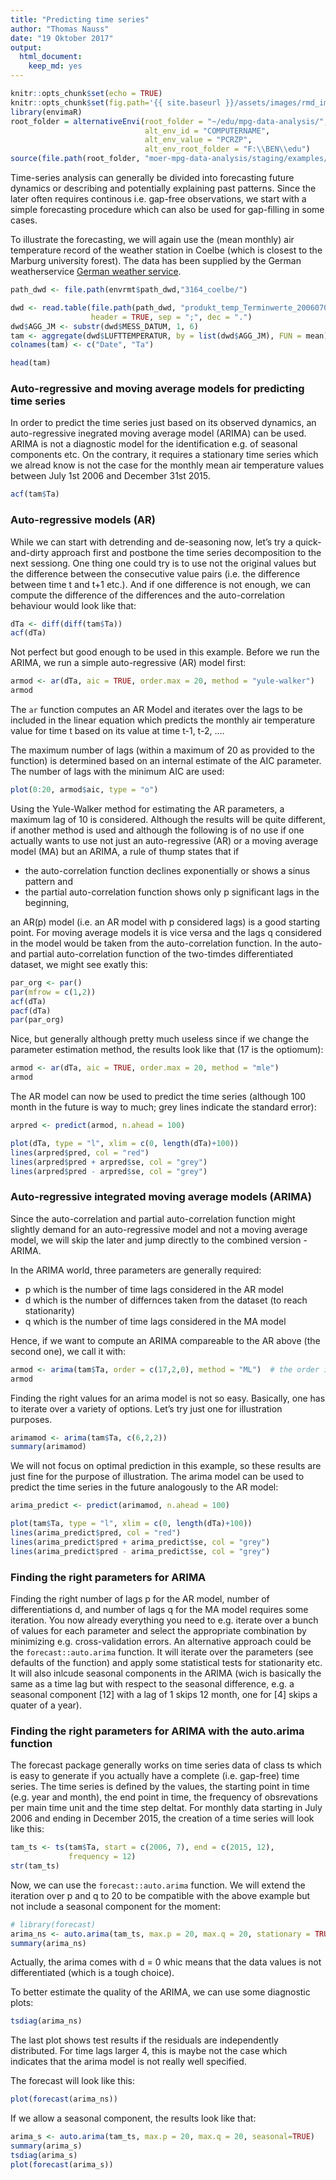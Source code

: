 ```yaml
---
title: "Predicting time series"
author: "Thomas Nauss"
date: "19 Oktober 2017"
output: 
  html_document: 
    keep_md: yes
---
```

```r
knitr::opts_chunk$set(echo = TRUE)
knitr::opts_chunk$set(fig.path='{{ site.baseurl }}/assets/images/rmd_images/e09-01/')
library(envimaR)
root_folder = alternativeEnvi(root_folder = "~/edu/mpg-data-analysis/", 
                              alt_env_id = "COMPUTERNAME",
                              alt_env_value = "PCRZP", 
                              alt_env_root_folder = "F:\\BEN\\edu")
source(file.path(root_folder, "moer-mpg-data-analysis/staging/examples/000_set_environment.R"))
```
Time-series analysis can generally be divided into forecasting future dynamics or describing and potentially explaining past patterns. Since the later often requires continous i.e. gap-free observations, we start with a simple forecasting procedure which can also be used for gap-filling in some cases.

To illustrate the forecasting, we will again use the (mean monthly) air temperature record of the weather station in Coelbe (which is closest to the Marburg university forest). The data has been supplied by the German weatherservice [German weather service](ftp://ftp-cdc.dwd.de/pub/CDC/observations_germany/). 

```r
path_dwd <- file.path(envrmt$path_dwd,"3164_coelbe/")

dwd <- read.table(file.path(path_dwd, "produkt_temp_Terminwerte_20060701_20151231_03164.txt"),
                  header = TRUE, sep = ";", dec = ".")
dwd$AGG_JM <- substr(dwd$MESS_DATUM, 1, 6)
tam <- aggregate(dwd$LUFTTEMPERATUR, by = list(dwd$AGG_JM), FUN = mean)
colnames(tam) <- c("Date", "Ta")
```

```r
head(tam)
```

### Auto-regressive and moving average models for predicting time series
In order to predict the time series just based on its observed dynamics, an auto-regressive inegrated moving average model (ARIMA) can be used. ARIMA is not a diagnostic model for the identification e.g. of seasonal components etc. On the contrary, it requires a stationary time series which we alread know is not the case for the monthly mean air temperature values between July 1st 2006 and December 31st 2015. 
```r
acf(tam$Ta)
```

### Auto-regressive models (AR)
While we can start with detrending and de-seasoning now, let's try a quick-and-dirty approach first and postbone the time series decomposition to the next sessiong. One thing one could try is to use not the original values but the difference between the consecutive value pairs (i.e. the difference between time t and t+1 etc.). And if one difference is not enough, we can compute the difference of the differences and the auto-correlation behaviour would look like that:
```r
dTa <- diff(diff(tam$Ta))
acf(dTa)
```
Not perfect but good enough to be used in this example. Before we run the ARIMA, we run a simple auto-regressive (AR) model first:
```r
armod <- ar(dTa, aic = TRUE, order.max = 20, method = "yule-walker")
armod
```
The ``ar`` function computes an AR Model and iterates over the lags to be included in the linear equation which predicts the monthly air temperature value for time t based on its value at time t-1, t-2, .... 

The maximum number of lags (within a maximum of 20 as provided to the function) is determined based on an internal estimate of the AIC parameter. The number of lags with the minimum AIC are used:
```r
plot(0:20, armod$aic, type = "o")
```
Using the Yule-Walker method for estimating the AR parameters, a maximum lag of 10 is considered. Although the results will be quite different, if another method is used and although the following is of no use if one actually wants to use not just an auto-regressive (AR) or a moving average model (MA) but an ARIMA, a rule of thump states that if

* the auto-correlation function declines exponentially or shows a sinus pattern and
* the partial auto-correlation function shows only p significant lags in the beginning,

an AR(p) model (i.e. an AR model with p considered lags) is a good starting point. For moving average models it is vice versa and the lags q considered in the model would be taken from the auto-correlation function. In the auto- and partial auto-correlation function of the two-timdes differentiated dataset, we might see exatly this:
```r
par_org <- par()
par(mfrow = c(1,2))
acf(dTa)
pacf(dTa)
par(par_org)
```

Nice, but generally although pretty much useless since if we change the parameter estimation method, the results look like that (17 is the optiomum):
```r
armod <- ar(dTa, aic = TRUE, order.max = 20, method = "mle")
armod
```


The AR model can now be used to predict the time series (although 100 month in the future is way to much; grey lines indicate the standard error):
```r
arpred <- predict(armod, n.ahead = 100)

plot(dTa, type = "l", xlim = c(0, length(dTa)+100))
lines(arpred$pred, col = "red")
lines(arpred$pred + arpred$se, col = "grey")
lines(arpred$pred - arpred$se, col = "grey")
```


### Auto-regressive integrated moving average models (ARIMA)
Since the auto-correlation and partial auto-correlation function might slightly demand for an auto-regressive model and not a moving average model, we will skip the later and jump directly to the combined version - ARIMA.

In the ARIMA world, three parameters are generally required: 

* p which is the number of time lags considered in the AR model
* d which is the number of differnces taken from the dataset (to reach stationarity)
* q which is the number of time lags considered in the MA model

Hence, if we want to compute an ARIMA compareable to the AR above (the second one), we call it with:
```r
armod <- arima(tam$Ta, order = c(17,2,0), method = "ML")  # the order is p, d, q
armod
```

Finding the right values for an arima model is not so easy. Basically, one has to iterate over a variety of options. Let's try just one for illustration purposes.
```r
arimamod <- arima(tam$Ta, c(6,2,2))
summary(arimamod)
```
We will not focus on optimal prediction in this example, so these results are just fine for the purpose of illustration. The arima model can be used to predict the time series in the future analogously to the AR model:
```r
arima_predict <- predict(arimamod, n.ahead = 100)

plot(tam$Ta, type = "l", xlim = c(0, length(dTa)+100))
lines(arima_predict$pred, col = "red")
lines(arima_predict$pred + arima_predict$se, col = "grey")
lines(arima_predict$pred - arima_predict$se, col = "grey")
```


### Finding the right parameters for ARIMA
Finding the right number of lags p for the AR model, number of differentiations d, and number of lags q for the MA model requires some iteration. You now already everything you need to e.g. iterate over a bunch of values for each parameter and select the appropriate combination by minimizing e.g. cross-validation errors. An alternative approach could be the ``forecast::auto.arima`` function. It will iterate over the parameters (see defaults of the function) and apply some statistical tests for stationarity etc. It will also inlcude seasonal components in the ARIMA (wich is basically the same as a time lag but with respect to the seasonal difference, e.g. a seasonal component [12] with a lag of 1 skips 12 month, one for [4] skips a quater of a year).

### Finding the right parameters for ARIMA with the auto.arima function
The forecast package generally works on time series data of class ts which is easy to generate if you actually have a complete (i.e. gap-free) time series. The time series is defined by the values, the starting point in time (e.g. year and month), the end point in time, the frequency of obsrevations per main time unit and the time step deltat. For monthly data starting in July 2006 and ending in December 2015, the creation of a time series will look like this:
```r
tam_ts <- ts(tam$Ta, start = c(2006, 7), end = c(2015, 12), 
             frequency = 12)
str(tam_ts)
```

Now, we can use the ``forecast::auto.arima`` function. We will extend the iteration over p and q to 20 to be compatible with the above example but not include a seasonal component for the moment:
```r
# library(forecast)
arima_ns <- auto.arima(tam_ts, max.p = 20, max.q = 20, stationary = TRUE, seasonal=FALSE)
summary(arima_ns)
```
Actually, the arima comes with d = 0 whic means that the data values is not differentiated (which is a tough choice).

To better estimate the quality of the ARIMA, we can use some diagnostic plots:
```r
tsdiag(arima_ns)
```
The last plot shows test results if the residuals are independently distributed. For time lags larger 4, this is maybe not the case which indicates that the arima model is not really well specified.

The forecast will look like this:
```r
plot(forecast(arima_ns))
```

If we allow a seasonal component, the results look like that:
```r
arima_s <- auto.arima(tam_ts, max.p = 20, max.q = 20, seasonal=TRUE)
summary(arima_s)
tsdiag(arima_s)
plot(forecast(arima_s))
```
